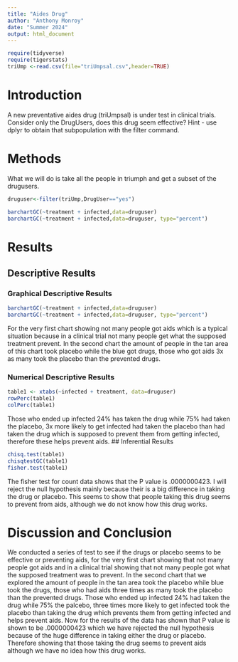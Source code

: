 ```yaml
---
title: "Aides Drug"
author: "Anthony Monroy"
date: "Summer 2024"
output: html_document
---
```


```r
require(tidyverse)
require(tigerstats)
triUmp <-read.csv(file="triUmpsal.csv",header=TRUE)
```

# Introduction

<!--In this section you explain what you are trying to show.  Where did the data come from?  What is the research or other question you are trying to answer?.  If you skimp in this section expect to be marked down in your grade. Paint a picture of the project a couple of paragraphs is expected!-->

A new  preventative aides drug (triUmpsal) is under test in clinical trials. Consider only the DrugUsers, does this drug seem effective?  Hint - use dplyr to obtain that subpopulation with the filter command.

# Methods

<!--Decide on your methods:  use "variable analysis" or other appropriate descriptors.  Make sure to choose at least one graphical method and at least one numerical method. Discuss what data manipulations may be needed for example subsetting or other binning procedures and what sort of graphical displays and inferential tools will be used!-->

What we will do is take all the people in triumph and get a subset of the drugusers.
```r
druguser<-filter(triUmp,DrugUser=="yes")
```
```r
barchartGC(~treatment + infected,data=druguser)
barchartGC(~treatment + infected,data=druguser, type="percent")
```


# Results

<!--Divide this section into two sub-sections:  One for your descriptive  results and one for your inferential results.!-->

## Descriptive Results

### Graphical Descriptive Results

<!--Graphical results here.  Make sure to show your code.  Provide appropriate labels for axes, giving units if possible, and provide a good title for the graph, too.  Use the graphical results to describe the patterns if any that exist in the data as focused toward the research question. Bottom line is to explain the features of the graph that are relevant to conforming or departing to what is expected by your null hypothesis !-->

```r
barchartGC(~treatment + infected,data=druguser)
barchartGC(~treatment + infected,data=druguser, type="percent")
```

For the very first chart showing not many people got aids which is a typical situation because in a clinical trial not many people get what the supposed treatment prevent. In the second chart the amount of people in the tan area of this chart took placebo while the blue got drugs, those who got aids 3x as many took the placebo than the prevented drugs.


### Numerical Descriptive Results

<!--Numerical results go here. Use the numerical results to describe the patterns if any that exist in the data as focused toward the research question!-->
```r
table1 <- xtabs(~infected + treatment, data=druguser)
rowPerc(table1)
colPerc(table1)
```

Those who ended up infected 24% has taken the drug while 75% had taken the placebo, 3x more likely to get infected had taken the placebo than had taken the drug which is supposed to prevent them from getting infected, therefore these helps prevent aids. 
## Inferential Results

<!--State hypothesis clearly.  Make sure your discussion of the inferential test covers all the aspects that the test output produces, such as test statistic, p-value etc.  Make a decision about the null hypothesis, explain the assumptions on which the selected test/procedure was based, and why the chosen procedure satisfys the assumptions and is appropriate to answer the research question!-->

```r
chisq.test(table1)
chisqtestGC(table1)
fisher.test(table1)
```

The fisher test for count data shows that the P value is .0000000423. I will reject the null hypothesis mainly because their is a big difference in taking the drug or placebo. This seems to show that people taking this drug seems to prevent from aids, although we do not know how this drug works. 

# Discussion and Conclusion

<!--Discussion and conclusion here.  If you found a relationship be sure to consider whether the relationship occurs because one of the variavbles causes the other, or whether they perhasps are related for some other reason.  Watch the chapter 6 videos from the GeorgeTown videos collection.!-->

We conducted a series of test to see if the drugs or placebo seems to be effective or preventing aids, for the very first chart showing that not many people got aids and in a clinical trial showing that not many people got what the supposed treatment was to prevent. In the second chart that we explored the amount of people in the tan area took the placebo while blue took the drugs, those who had aids three times as many took the placebo than the prevented drugs. Those who ended up infected 24% had taken the drug while 75% the palcebo, three times more likely to get infected took the placebo than taking the drug which prevents them from getting infected and helps prevent aids. Now for the results of the data has shown that P value is shown to be .0000000423 which we have rejected the null hypothesis because of the huge difference in taking either the drug or placebo. Therefore showing that those taking the drug seems to prevent aids although we have no idea how this drug works. 